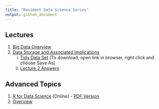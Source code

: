 ```yaml
---
title: "Resident Data Science Series"
output: github_document
---
```


## Lectures

1. [Big Data Overview](https://bgulbis.github.io/Resident_Data_Science/lecture_01.html)
1. [Data Storage and Associated Implications](https://bgulbis.github.io/Resident_Data_Science/lecture_02.html)
    i. [Tidy Data Set](https://raw.githubusercontent.com/bgulbis/Resident_Data_Science/master/lecture_02_data_tidy.csv) (To download, open link in browser, right click and choose Save As)
    i. [Lecture 2 Answers](https://bgulbis.github.io/Resident_Data_Science/lecture_02-notebook.nb.html)

## Advanced Topics

1. [R for Data Science](http://r4ds.had.co.nz/) (Online) - [PDF Version](https://github.com/bgulbis/Resident_Data_Science/raw/master/R_for_Data_Science.pdf)
1. [Overview](https://github.com/bgulbis/Resident_Data_Science/blob/master/advanced_01.md)
